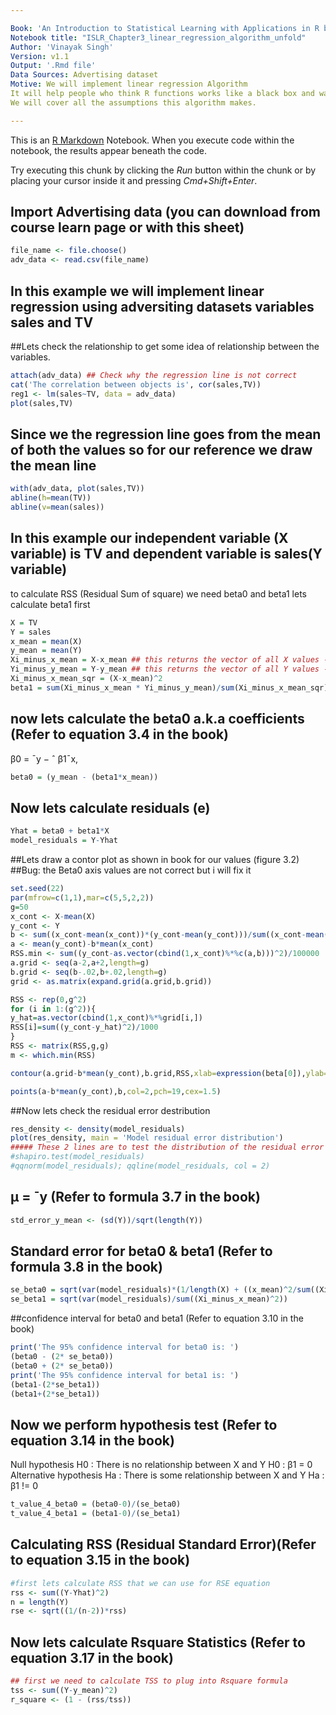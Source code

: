 ```yaml
---

Book: 'An Introduction to Statistical Learning with Applications in R by Gareth James,Daniela Witten,Trevor Hastie,Robert Tibshirani'
Notebook title: "ISLR_Chapter3_linear_regression_algorithm_unfold"
Author: 'Vinayak Singh'
Version: v1.1
Output: '.Rmd file'
Data Sources: Advertising dataset
Motive: We will implement linear regression Algorithm
It will help people who think R functions works like a black box and want some more intution around the algorithm implementation.
We will cover all the assumptions this algorithm makes.

---
```


This is an [R Markdown](http://rmarkdown.rstudio.com) Notebook. When you execute code within the notebook, the results appear beneath the code. 

Try executing this chunk by clicking the *Run* button within the chunk or by placing your cursor inside it and pressing *Cmd+Shift+Enter*. 

## Import Advertising data (you can download from course learn page or with this sheet)
```r
file_name <- file.choose()
adv_data <- read.csv(file_name)
```

## In this example we will implement linear regression using adversiting datasets variables sales and TV
##Lets check the relationship to get some idea of relationship between the variables.

```r
attach(adv_data) ## Check why the regression line is not correct 
cat('The correlation between objects is', cor(sales,TV))
reg1 <- lm(sales~TV, data = adv_data)
plot(sales,TV)

```

## Since we the regression line goes from the mean of both the values so for our reference we draw the mean line
```r
with(adv_data, plot(sales,TV))
abline(h=mean(TV))
abline(v=mean(sales))

```

## In this example our independent variable (X variable) is TV and dependent variable is sales(Y variable)
to calculate RSS (Residual Sum of square) we need beta0 and beta1
lets calculate beta1 first


```r
X = TV
Y = sales
x_mean = mean(X)
y_mean = mean(Y)
Xi_minus_x_mean = X-x_mean ## this returns the vector of all X values - mean of x
Yi_minus_y_mean = Y-y_mean ## this returns the vector of all Y values - mean of y
Xi_minus_x_mean_sqr = (X-x_mean)^2
beta1 = sum(Xi_minus_x_mean * Yi_minus_y_mean)/sum(Xi_minus_x_mean_sqr)

```

## now lets calculate the beta0 a.k.a coefficients (Refer to equation 3.4 in the book)

β0 = ¯y − ˆ β1¯x,
```r
beta0 = (y_mean - (beta1*x_mean))
```

## Now lets calculate residuals (e)
```r
Yhat = beta0 + beta1*X
model_residuals = Y-Yhat
```

##Lets draw a contor plot as shown in book for our values (figure 3.2)
##Bug: the Beta0 axis values are not correct but i will fix it 

```r
set.seed(22)
par(mfrow=c(1,1),mar=c(5,5,2,2))
g=50
x_cont <- X-mean(X)
y_cont <- Y
b <- sum((x_cont-mean(x_cont))*(y_cont-mean(y_cont)))/sum((x_cont-mean(x_cont))^2)
a <- mean(y_cont)-b*mean(x_cont)
RSS.min <- sum((y_cont-as.vector(cbind(1,x_cont)%*%c(a,b)))^2)/100000
a.grid <- seq(a-2,a+2,length=g)
b.grid <- seq(b-.02,b+.02,length=g)
grid <- as.matrix(expand.grid(a.grid,b.grid))

RSS <- rep(0,g^2)
for (i in 1:(g^2)){
y_hat=as.vector(cbind(1,x_cont)%*%grid[i,])
RSS[i]=sum((y_cont-y_hat)^2)/1000
}
RSS <- matrix(RSS,g,g)
m <- which.min(RSS)

contour(a.grid-b*mean(y_cont),b.grid,RSS,xlab=expression(beta[0]),ylab=expression(beta[1]),levels=c(2.11,2.15,2.2,2.3,2.5,3),axes=T,frame.plot=T,col=4,drawlabels=T,cex.lab=1.5,labcex=1.3)

points(a-b*mean(y_cont),b,col=2,pch=19,cex=1.5)
```

##Now lets check the residual error destribution 
```r
res_density <- density(model_residuals)
plot(res_density, main = 'Model residual error distribution')
##### These 2 lines are to test the distribution of the residual error please skip if not familier with the concept.
#shapiro.test(model_residuals)
#qqnorm(model_residuals); qqline(model_residuals, col = 2)

```

## μ = ¯y (Refer to formula 3.7 in the book)
```r
std_error_y_mean <- (sd(Y))/sqrt(length(Y))

```

## Standard error for beta0 & beta1 (Refer to formula 3.8 in the book)
```r

se_beta0 = sqrt(var(model_residuals)*(1/length(X) + ((x_mean)^2/sum((Xi_minus_x_mean)^2))))
se_beta1 = sqrt(var(model_residuals)/sum((Xi_minus_x_mean)^2))

```

##confidence interval for beta0 and beta1 (Refer to equation 3.10 in the book)
```r
print('The 95% confidence interval for beta0 is: ')
(beta0 - (2* se_beta0))
(beta0 + (2* se_beta0))
print('The 95% confidence interval for beta1 is: ')
(beta1-(2*se_beta1))
(beta1+(2*se_beta1))
```

## Now we perform hypothesis test (Refer to equation 3.14 in the book)
Null hypothesis 
H0 : There is no relationship between X and Y
H0 : β1 = 0
Alternative hypothesis
Ha : There is some relationship between X and Y
Ha : β1 != 0

```r
t_value_4_beta0 = (beta0-0)/(se_beta0)
t_value_4_beta1 = (beta1-0)/(se_beta1)
```

## Calculating RSS (Residual Standard Error)(Refer to equation 3.15 in the book)
```r
#first lets calculate RSS that we can use for RSE equation
rss <- sum((Y-Yhat)^2)
n = length(Y)
rse <- sqrt((1/(n-2))*rss)
```

## Now lets calculate Rsquare Statistics (Refer to equation 3.17 in the book)
```r
## first we need to calculate TSS to plug into Rsquare formula 
tss <- sum((Y-y_mean)^2)
r_square <- (1 - (rss/tss))
```


